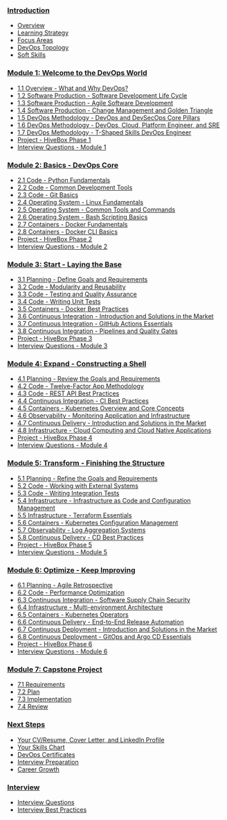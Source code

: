 ### [Introduction](../foundations/introduction)

- [Overview](../foundations/introduction#overview)
- [Learning Strategy](../foundations/introduction#learning-strategy)
- [Focus Areas](../foundations/introduction#focus-areas)
- [DevOps Topology](../foundations/introduction#devops-topology)
- [Soft Skills](../foundations/introduction#soft-skills)

### [Module 1: Welcome to the DevOps World](../foundations/module-01)

- [1.1 Overview - What and Why DevOps?](../foundations/module-01#11-overview---what-and-why-devops)
- [1.2 Software Production - Software Development Life Cycle](../foundations/module-01#12-software-production---software-development-life-cycle)
- [1.3 Software Production - Agile Software Development](../foundations/module-01#13-software-production---agile-software-development)
- [1.4 Software Production - Change Management and Golden Triangle](../foundations/module-01#14-software-production---change-management-and-golden-triangle)
- [1.5 DevOps Methodology - DevOps and DevSecOps Core Pillars](../foundations/module-01#15-devops-methodology---devops-and-devsecops-core-pillars)
- [1.6 DevOps Methodology - DevOps, Cloud, Platform Engineer, and SRE](../foundations/module-01#16-devops-methodology---devops-cloud-platform-engineer-and-sre)
- [1.7 DevOps Methodology - T-Shaped Skills DevOps Engineer](../foundations/module-01#17-devops-methodology---t-shaped-skills-devops-engineer)
- [Project - HiveBox Phase 1](../foundations/module-01#project---hivebox-phase-1)
- [Interview Questions - Module 1](../foundations/module-01#interview-questions---module-1)

### [Module 2: Basics - DevOps Core](../foundations/module-02)

- [2.1 Code - Python Fundamentals](../foundations/module-02#21-code---python-fundamentals)
- [2.2 Code - Common Development Tools](../foundations/module-02#22-code---common-development-tools)
- [2.3 Code - Git Basics](../foundations/module-02#23-code---git-basics)
- [2.4 Operating System - Linux Fundamentals](../foundations/module-02#24-operating-system---linux-fundamentals)
- [2.5 Operating System - Common Tools and Commands](../foundations/module-02#25-operating-system---common-tools-and-commands)
- [2.6 Operating System - Bash Scripting Basics](../foundations/module-02#26-operating-system---bash-scripting-basics)
- [2.7 Containers - Docker Fundamentals](../foundations/module-02#27-containers---docker-fundamentals)
- [2.8 Containers - Docker CLI Basics](../foundations/module-02#28-containers---docker-cli-basics)
- [Project - HiveBox Phase 2](../foundations/module-02#project---hivebox-phase-2)
- [Interview Questions - Module 2](../foundations/module-02#interview-questions---module-2)

### [Module 3: Start - Laying the Base](../foundations/module-03)

- [3.1 Planning - Define Goals and Requirements](../foundations/module-03#31-planning---define-goals-and-requirements)
- [3.2 Code - Modularity and Reusability](../foundations/module-03#32-code---modularity-and-reusability)
- [3.3 Code - Testing and Quality Assurance](../foundations/module-03#33-code---testing-and-quality-assurance)
- [3.4 Code - Writing Unit Tests](../foundations/module-03#34-code---writing-unit-tests)
- [3.5 Containers - Docker Best Practices](../foundations/module-03#35-containers---docker-best-practices)
- [3.6 Continuous Integration - Introduction and Solutions in the Market](../foundations/module-03#36-continuous-integration---introduction-and-solutions-in-the-market)
- [3.7 Continuous Integration - GitHub Actions Essentials](../foundations/module-03#37-continuous-integration---github-actions-essentials)
- [3.8 Continuous Integration - Pipelines and Quality Gates](../foundations/module-03#38-continuous-integration---pipelines-and-quality-gates)
- [Project - HiveBox Phase 3](../foundations/module-03#project---hivebox-phase-3)
- [Interview Questions - Module 3](../foundations/module-03#interview-questions---module-3)

### [Module 4: Expand - Constructing a Shell](../foundations/module-04)

- [4.1 Planning - Review the Goals and Requirements](../foundations/module-04#41-planning---review-the-goals-and-requirements)
- [4.2 Code - Twelve-Factor App Methodology](../foundations/module-04#42-code---twelve-factor-app-methodology)
- [4.3 Code - REST API Best Practices](../foundations/module-04#43-code---rest-api-best-practices)
- [4.4 Continuous Integration - CI Best Practices](../foundations/module-04#44-continuous-integration---ci-best-practices)
- [4.5 Containers - Kubernetes Overview and Core Concepts](../foundations/module-04#45-containers---kubernetes-overview-and-core-concepts)
- [4.6 Observability - Monitoring Application and Infrastructure](../foundations/module-04#46-observability---monitoring-application-and-infrastructure)
- [4.7 Continuous Delivery - Introduction and Solutions in the Market](../foundations/module-04#47-continuous-delivery---introduction-and-solutions-in-the-market)
- [4.8 Infrastructure - Cloud Computing and Cloud Native Applications](../foundations/module-04#48-infrastructure---cloud-computing-and-cloud-native-applications)
- [Project - HiveBox Phase 4](../foundations/module-04#project---hivebox-phase-4)
- [Interview Questions - Module 4](../foundations/module-04#interview-questions---module-4)

### [Module 5: Transform - Finishing the Structure](../foundations/module-05)

- [5.1 Planning - Refine the Goals and Requirements](../foundations/module-05#51-planning---refine-the-goals-and-requirements)
- [5.2 Code - Working with External Systems](../foundations/module-05#52-code---working-with-external-systems)
- [5.3 Code - Writing Integration Tests](../foundations/module-05#53-code---writing-integration-tests)
- [5.4 Infrastructure - Infrastructure as Code and Configuration Management](../foundations/module-05#54-infrastructure---infrastructure-as-code-and-configuration-management)
- [5.5 Infrastructure - Terraform Essentials](../foundations/module-05#55-infrastructure---terraform-essentials)
- [5.6 Containers - Kubernetes Configuration Management](../foundations/module-05#56-containers---kubernetes-configuration-management)
- [5.7 Observability - Log Aggregation Systems](../foundations/module-05#57-observability---log-aggregation-systems)
- [5.8 Continuous Delivery - CD Best Practices](../foundations/module-05#58-continuous-delivery---cd-best-practices)
- [Project - HiveBox Phase 5](../foundations/module-05#project---hivebox-phase-5)
- [Interview Questions - Module 5](../foundations/module-05#interview-questions---module-5)

### [Module 6: Optimize - Keep Improving](../foundations/module-06)

- [6.1 Planning - Agile Retrospective](../foundations/module-06#61-planning---agile-retrospective)
- [6.2 Code - Performance Optimization](../foundations/module-06#62-code---performance-optimization)
- [6.3 Continuous Integration - Software Supply Chain Security](../foundations/module-06#63-continuous-integration---software-supply-chain-security)
- [6.4 Infrastructure - Multi-environment Architecture](../foundations/module-06#64-infrastructure---multi-environment-architecture)
- [6.5 Containers - Kubernetes Operators](../foundations/module-06#65-containers---kubernetes-operators)
- [6.6 Continuous Delivery - End-to-End Release Automation](../foundations/module-06#66-continuous-delivery---end-to-end-release-automation)
- [6.7 Continuous Deployment - Introduction and Solutions in the Market](../foundations/module-06#67-continuous-deployment---introduction-and-solutions-in-the-market)
- [6.8 Continuous Deployment - GitOps and Argo CD Essentials](../foundations/module-06#68-continuous-deployment---gitops-and-argo-cd-essentials)
- [Project - HiveBox Phase 6](../foundations/module-06#project---hivebox-phase-6)
- [Interview Questions - Module 6](../foundations/module-06#interview-questions---module-6)

### [Module 7: Capstone Project](../foundations/module-07)

- [7.1 Requirements](../foundations/module-07#71-requirements)
- [7.2 Plan](../foundations/module-07#72-plan)
- [7.3 Implementation](../foundations/module-07#73-implementation)
- [7.4 Review](../foundations/module-07#74-review)

### [Next Steps](../foundations/next-steps)

- [Your CV/Resume, Cover Letter, and LinkedIn Profile](../foundations/next-steps#your-cvresume-cover-letter-and-linkedin-profile)
- [Your Skills Chart](../foundations/next-steps#your-skills-chart)
- [DevOps Certificates](../foundations/next-steps#devops-certificates)
- [Interview Preparation](../foundations/next-steps#interview-preparation)
- [Career Growth](../foundations/next-steps#career-growth)

### [Interview](/interview)

- [Interview Questions](../interview/common-questions)
- [Interview Best Practices](../interview/best-practices)
